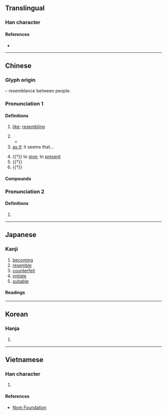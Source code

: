 {{character info/new}}
==Translingual==
{{stroke order|strokes=7}}

===Han character===
{{Han char|rn=9|rad=人|as=05|sn=6|four=28200|canj=OVIO|ids=⿰亻以}}

====References====
* {{Han ref|kx=0097.100|dkj=00485|dj=0205.160|hdz=10127.020|uh=4F3C|ud=20284|bh=A6FC|bd=42748}}

----

==Chinese==
{{zh-forms|alt=佀}}

===Glyph origin===
{{Han etym}}
{{Han compound|人|alt1=亻|t1=person|以|ls=psc|c1=s|c2=p}} – resemblance between people.

===Pronunciation 1===
{{zh-pron
|m=sì
|c=ci5
|mn=tw:sāi/qz:sǐr/tw,xm:sū/zz:sī
|mn_note=sāi - vernacular; sǐr/sū/sī - literary
|mc=y
|oc=y
|ma=
|cat=adv,con
}}

====Definitions====
{{zh-hanzi}}

# [[like]]; [[resembling]]
#: {{zh-x|類似|similar; similar to}}
#: {{zh-x|相{xiāng}似|similar}}
# {{n-g|Used in conjunction with another adjective in a comparison that the first object/person is in a better position than the second.}}
#* {{zh-x|他 的 點子{zi} 真 多，一個 好似 一個。|He has so many ideas, each one '''better than''' the next.}}
# [[as if]]; it seems that...
#: {{zh-x|似乎|as if}}
# {{†}} to [[give]]; to [[present]]
# {{†}} {{zh-alt-form|嗣|to [[inherit]]}}
# {{†}} {{zh-alt-form|以}}

====Compounds====
{{zh-der|前途似錦|似是而非|不似|勝似|好語似珠|一似|悄似|似箭如梭|光陰似水|似曾相識|似玉如花|恰似|反不似|似水如魚|得似|意意似似|似醉如痴|好似|情深似海|似乎|強似|大奸似忠|似漆如膠|恰便似|似續|不弱似|呆似木雞|前程似錦|形似|匹似閑|匹似|大似|似懂非懂|光陰似箭|假似|何似|大姦似忠|比似|春深似海|渾不似|神似|暴雷也似|潑天也似|把似|手寫辨似|撥風也似|歸心似箭|眉似春山|相似詞|相似形|目似明星|相似|疑似|目似點漆|渾似|活似真的|爭似|肖似|近似值|近似|譬似閑|脣似抹硃|貌似|類似|酷似|韶光似箭}}

===Pronunciation 2===
{{zh-pron
|m=似
|cat=con
}}

====Definitions====
{{zh-hanzi}}

# {{zh-only|似的|like}}

----

==Japanese==

===Kanji===
{{ja-kanji|grade=5|rs=人05}}

# [[becoming]]
# [[resemble]]
# [[counterfeit]]
# [[imitate]]
# [[suitable]]

====Readings====
{{ja-readings
|goon=じ
|kanon=し
|kun=に-る, に-せる, にたり, ごと-し
}}

----

==Korean==

===Hanja===
{{ko-hanja|hangeul=사|rv=sa|mr=sa}}

# {{defn|lang=ko|sort=人05}}

----

==Vietnamese==

===Han character===
{{vi-hantu|[[tự]], [[tợ]], [[tựa]], [[từa]]|rs=人05}}

# {{defn|lang=vi|sort=人05}}

====References====
* [http://nomfoundation.org/common/nom_details.php?codepoint=4f3c Nom Foundation]